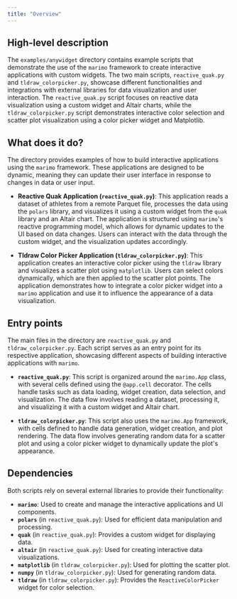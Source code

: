 ```yaml
---
title: "Overview"
---
```


## High-level description

The `examples/anywidget` directory contains example scripts that demonstrate the use of the `marimo` framework to create interactive applications with custom widgets. The two main scripts, `reactive_quak.py` and `tldraw_colorpicker.py`, showcase different functionalities and integrations with external libraries for data visualization and user interaction. The `reactive_quak.py` script focuses on reactive data visualization using a custom widget and Altair charts, while the `tldraw_colorpicker.py` script demonstrates interactive color selection and scatter plot visualization using a color picker widget and Matplotlib.

## What does it do?

The directory provides examples of how to build interactive applications using the `marimo` framework. These applications are designed to be dynamic, meaning they can update their user interface in response to changes in data or user input.

- **Reactive Quak Application (`reactive_quak.py`)**: This application reads a dataset of athletes from a remote Parquet file, processes the data using the `polars` library, and visualizes it using a custom widget from the `quak` library and an Altair chart. The application is structured using `marimo`'s reactive programming model, which allows for dynamic updates to the UI based on data changes. Users can interact with the data through the custom widget, and the visualization updates accordingly.

- **Tldraw Color Picker Application (`tldraw_colorpicker.py`)**: This application creates an interactive color picker using the `tldraw` library and visualizes a scatter plot using `matplotlib`. Users can select colors dynamically, which are then applied to the scatter plot points. The application demonstrates how to integrate a color picker widget into a `marimo` application and use it to influence the appearance of a data visualization.

## Entry points

The main files in the directory are `reactive_quak.py` and `tldraw_colorpicker.py`. Each script serves as an entry point for its respective application, showcasing different aspects of building interactive applications with `marimo`.

- **`reactive_quak.py`**: This script is organized around the `marimo.App` class, with several cells defined using the `@app.cell` decorator. The cells handle tasks such as data loading, widget creation, data selection, and visualization. The data flow involves reading a dataset, processing it, and visualizing it with a custom widget and Altair chart.

- **`tldraw_colorpicker.py`**: This script also uses the `marimo.App` framework, with cells defined to handle data generation, widget creation, and plot rendering. The data flow involves generating random data for a scatter plot and using a color picker widget to dynamically update the plot's appearance.

## Dependencies

Both scripts rely on several external libraries to provide their functionality:

- **`marimo`**: Used to create and manage the interactive applications and UI components.
- **`polars`** (in `reactive_quak.py`): Used for efficient data manipulation and processing.
- **`quak`** (in `reactive_quak.py`): Provides a custom widget for displaying data.
- **`altair`** (in `reactive_quak.py`): Used for creating interactive data visualizations.
- **`matplotlib`** (in `tldraw_colorpicker.py`): Used for plotting the scatter plot.
- **`numpy`** (in `tldraw_colorpicker.py`): Used for generating random data.
- **`tldraw`** (in `tldraw_colorpicker.py`): Provides the `ReactiveColorPicker` widget for color selection.